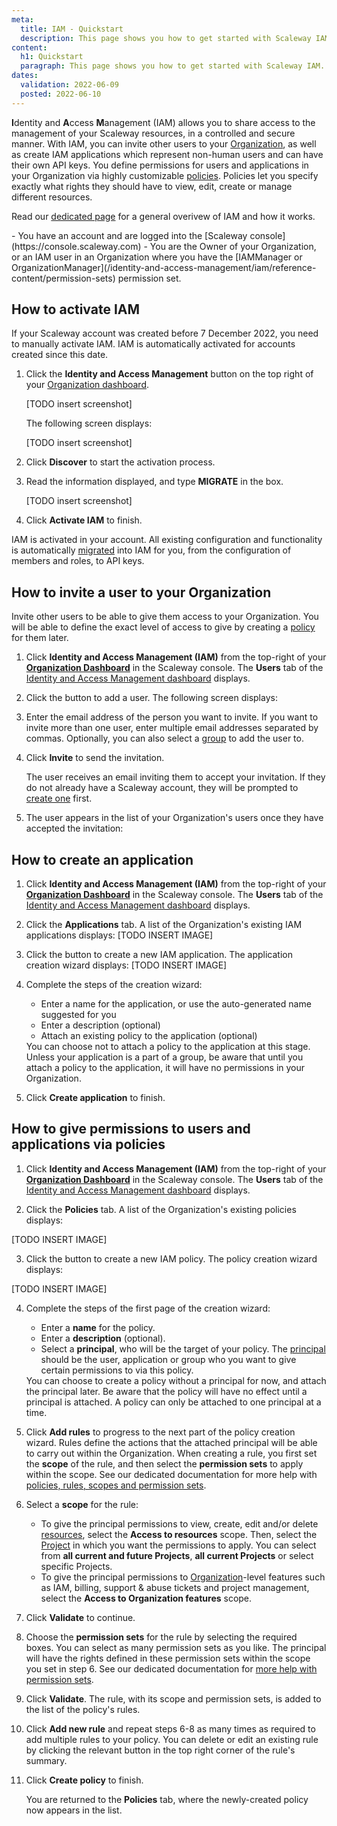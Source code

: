 ```yaml
---
meta:
  title: IAM - Quickstart
  description: This page shows you how to get started with Scaleway IAM.
content:
  h1: Quickstart
  paragraph: This page shows you how to get started with Scaleway IAM.
dates:
  validation: 2022-06-09
  posted: 2022-06-10
---
```


**I**dentity and **A**ccess **M**anagement (IAM) allows you to share access to the management of your Scaleway resources, in a controlled and secure manner. With IAM, you can invite other users to your [Organization](/identity-and-access-management/iam/concepts#organization), as well as create IAM applications which represent non-human users and can have their own API keys. You define permissions for users and applications in your Organization via highly customizable [policies](/identity-and-access-management/iam/concepts#policy). Policies let you specify exactly what rights they should have to view, edit, create or manage different resources.

Read our [dedicated page](/identity-and-access-management/iam/reference-content/overview) for a general overivew of IAM and how it works.

<Message type="requirement">
  - You have an account and are logged into the [Scaleway console](https://console.scaleway.com)
  - You are the Owner of your Organization, or an IAM user in an Organization where you have the [IAMManager or OrganizationManager](/identity-and-access-management/iam/reference-content/permission-sets) permission set. 
</Message>

## How to activate IAM

If your Scaleway account was created before 7 December 2022, you need to manually activate IAM. IAM is automatically activated for accounts created since this date.

1. Click the **Identity and Access Management** button on the top right of your [Organization dashboard](https://console.scaleway.com/organization).

    [TODO insert screenshot]

    The following screen displays:

    [TODO insert screenshot]

2. Click **Discover** to start the activation process.

3. Read the information displayed, and type **MIGRATE** in the box.

    [TODO insert screenshot]

4. Click **Activate IAM** to finish.

IAM is activated in your account. All existing configuration and functionality is automatically [migrated](/identity-and-access-management/iam/reference-content/migration/) into IAM for you, from the configuration of members and roles, to API keys.


## How to invite a user to your Organization

Invite other users to be able to give them access to your Organization. You will be able to define the exact level of access to give by creating a [policy](TODO) for them later.

1. Click **Identity and Access Management (IAM)** from the top-right of your [**Organization Dashboard**](https://console.scaleway.com/organization) in the Scaleway console. The **Users** tab of the [Identity and Access Management dashboard](https://console.scaleway.com/iam/users) displays.
    <Lightbox src="scaleway-iam-dashboard.webp" alt="" />

2. Click the <Icon name="plus" /> button to add a user. The following screen displays:
    <Lightbox src="scaleway-invite-user.webp" alt="" />

3. Enter the email address of the person you want to invite. If you want to invite more than one user, enter multiple email addresses separated by commas. Optionally, you can also select a [group](/identity-and-access-management/iam/concepts#group) to add the user to.

4. Click **Invite** to send the invitation.

    The user receives an email inviting them to accept your invitation. If they do not already have a Scaleway account, they will be prompted to [create one](/console/my-account/how-to/create-an-account/) first.

5. The user appears in the list of your Organization's users once they have accepted the invitation:
    <Lightbox src="scaleway-iam-added-user.webp" alt="" />

## How to create an application

1. Click **Identity and Access Management (IAM)** from the top-right of your [**Organization Dashboard**](https://console.scaleway.com/organization) in the Scaleway console. The **Users** tab of the [Identity and Access Management dashboard](https://console.scaleway.com/iam/users) displays.

2. Click the **Applications** tab. A list of the Organization's existing IAM applications displays:
    [TODO INSERT IMAGE]

3. Click the <Icon name="plus" /> button to create a new IAM application. The application creation wizard displays:
    [TODO INSERT IMAGE]

4. Complete the steps of the creation wizard:
    - Enter a name for the application, or use the auto-generated name suggested for you
    - Enter a description (optional)
    - Attach an existing policy to the application (optional)

    <Message type="note">
      You can choose not to attach a policy to the application at this stage. Unless your application is a part of a group, be aware that until you attach a policy to the application, it will have no permissions in your Organization.
    </Message>

5. Click **Create application** to finish. 

## How to give permissions to users and applications via policies

1. Click **Identity and Access Management (IAM)** from the top-right of your [**Organization Dashboard**](https://console.scaleway.com/organization) in the Scaleway console. The **Users** tab of the [Identity and Access Management dashboard](https://console.scaleway.com/iam/users) displays.

2. Click the **Policies** tab. A list of the Organization's existing policies displays:

  [TODO INSERT IMAGE]

3. Click the <Icon name="plus" /> button to create a new IAM policy. The policy creation wizard displays:

  [TODO INSERT IMAGE]

4. Complete the steps of the first page of the creation wizard:
    - Enter a **name** for the policy.
    - Enter a **description** (optional).
    - Select a **principal**, who will be the target of your policy. The [principal](/identity-and-access-management/iam/concepts#principal) should be the user, application or group who you want to give certain permissions to via this policy.

    <Message type="important">
      You can choose to create a policy without a principal for now, and attach the principal later. Be aware that the policy will have no effect until a principal is attached. A policy can only be attached to one principal at a time.
    </Message>

5. Click **Add rules** to progress to the next part of the policy creation wizard. 
    <Message type="tip">
      Rules define the actions that the attached principal will be able to carry out within the Organization. When creating a rule, you first set the **scope** of the rule, and then select the **permission sets** to apply within the scope. See our dedicated documentation for more help with [policies, rules, scopes and permission sets](/identity-and-access-management/iam/reference-content/policy/).
    </Message>

6. Select a **scope** for the rule:
    - To give the principal permissions to view, create, edit and/or delete [resources](/identity-and-access-management/iam/concepts#resource), select the **Access to resources** scope. Then, select the [Project](/identity-and-access-management/iam/concepts#project) in which you want the permissions to apply. You can select from **all current and future Projects**, **all current Projects** or select specific Projects.
    - To give the principal permissions to [Organization](/identity-and-access-management/iam/concepts#organization)-level features such as IAM, billing, support & abuse tickets and project management, select the **Access to Organization features** scope. 

7. Click **Validate** to continue.

8. Choose the **permission sets** for the rule by selecting the required boxes. You can select as many permission sets as you like. The principal will have the rights defined in these permission sets within the scope you set in step 6. See our dedicated documentation for [more help with permission sets](/identity-and-access-management/iam/reference-content/permission-sets). 

9. Click **Validate**. The rule, with its scope and permission sets, is added to the list of the policy's rules.

10. Click **Add new rule** and repeat steps 6-8 as many times as required to add multiple rules to your policy. 
    <Message type="tip">
      You can delete <Icon name="delete" /> or edit <Icon name="edit" /> an existing rule by clicking the relevant button in the top right corner of the rule's summary.
    </Message>

11. Click **Create policy** to finish.

    You are returned to the **Policies** tab, where the newly-created policy now appears in the list.